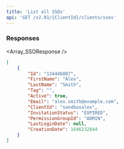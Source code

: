 ```yaml
---
title: 'List all SSOs'  
api: 'GET /v2.01/{ClientId}/clients/ssos'  
---
```


  

### Responses  

<AccordionGroup><Accordion title="200">  

<Array_SSOResponse /></Accordion></AccordionGroup>  

<ResponseExample>  

```json 200  
[
    {
        "Id": "134446007",
        "FirstName": "Alex",
        "LastName": "Smith",
        "Tag": "",
        "Active": true,
        "Email": "alex.smith@example.com",
        "ClientId": "sandboxalex",
        "InvitationStatus": "EXPIRED",
        "PermissionGroupId": "ADMIN",
        "LastLoginDate": null,
        "CreationDate": 1646232844
    }
]  
 ```  

</ResponseExample>

<RequestExample>

</RequestExample>